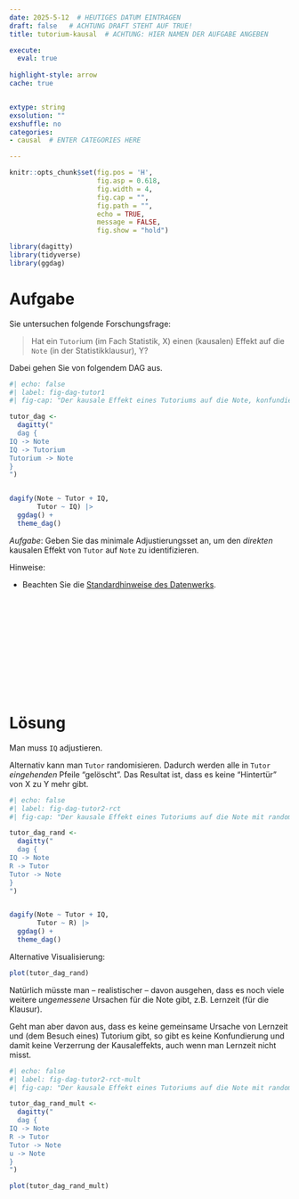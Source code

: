 ```yaml
---
date: 2025-5-12  # HEUTIGES DATUM EINTRAGEN
draft: false   # ACHTUNG DRAFT STEHT AUF TRUE!
title: tutorium-kausal  # ACHTUNG: HIER NAMEN DER AUFGABE ANGEBEN

execute: 
  eval: true 
  
highlight-style: arrow 
cache: true


extype: string
exsolution: ""
exshuffle: no
categories:
- causal  # ENTER CATEGORIES HERE

---
```









```r
knitr::opts_chunk$set(fig.pos = 'H',
                      fig.asp = 0.618,
                      fig.width = 4,
                      fig.cap = "", 
                      fig.path = "",
                      echo = TRUE, 
                      message = FALSE,
                      fig.show = "hold")

library(dagitty)
library(tidyverse)
library(ggdag)
```







# Aufgabe


Sie untersuchen folgende Forschungsfrage:


>   Hat ein `Tutor`ium (im Fach Statistik, X) einen (kausalen) Effekt auf die `Note` (in der Statistikklausur), Y?



Dabei gehen Sie von folgendem DAG aus.


```r
#| echo: false
#| label: fig-dag-tutor1
#| fig-cap: "Der kausale Effekt eines Tutoriums auf die Note, konfundiert durch IQ"

tutor_dag <-
  dagitty("
  dag {
IQ -> Note
IQ -> Tutorium
Tutorium -> Note
} 
")


dagify(Note ~ Tutor + IQ,
       Tutor ~ IQ) |> 
  ggdag() +
  theme_dag()
```


*Aufgabe*: Geben Sie das minimale Adjustierungsset an, um den *direkten* kausalen Effekt von `Tutor` auf `Note` zu identifizieren.

Hinweise:

- Beachten Sie die [Standardhinweise des Datenwerks](https://datenwerk.netlify.app/hinweise).


</br>
</br>
</br>
</br>
</br>
</br>
</br>
</br>
</br>
</br>

# Lösung


Man muss `IQ` adjustieren.

Alternativ kann man `Tutor` randomisieren. Dadurch werden alle in `Tutor` *eingehenden* Pfeile "gelöscht".
Das Resultat ist, dass es keine "Hintertür" von X zu Y mehr gibt.





```r
#| echo: false
#| label: fig-dag-tutor2-rct
#| fig-cap: "Der kausale Effekt eines Tutoriums auf die Note mit randomisiertem (R) Tutorium"

tutor_dag_rand <-
  dagitty("
  dag {
IQ -> Note
R -> Tutor
Tutor -> Note
} 
")


dagify(Note ~ Tutor + IQ,
       Tutor ~ R) |> 
  ggdag() +
  theme_dag()
```



Alternative Visualisierung:


```r
plot(tutor_dag_rand)
```


Natürlich müsste man -- realistischer -- davon ausgehen, dass es noch viele weitere *ungemessene* Ursachen für die Note gibt, z.B. Lernzeit (für die Klausur).

Geht man aber davon aus, dass es keine gemeinsame Ursache von Lernzeit und (dem Besuch eines) Tutorium gibt,
so gibt es keine Konfundierung und damit keine Verzerrung der Kausaleffekts,
auch wenn man Lernzeit nicht misst.






```r
#| echo: false
#| label: fig-dag-tutor2-rct-mult
#| fig-cap: "Der kausale Effekt eines Tutoriums auf die Note mit randomisiertem (R) Tutorium plus weitere ungemessene (u) Einflüsse"

tutor_dag_rand_mult <-
  dagitty("
  dag {
IQ -> Note
R -> Tutor
Tutor -> Note
u -> Note
} 
")

plot(tutor_dag_rand_mult)
```


